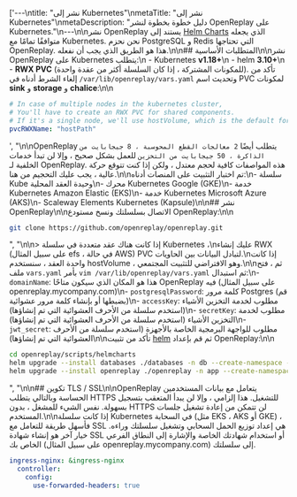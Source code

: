 ['---\ntitle: "نشر إلى Kubernetes"\nmetaTitle: "نشر إلى Kubernetes"\nmetaDescription: "دليل خطوة بخطوة لنشر OpenReplay على Kubernetes."\n---\n\nنشر OpenReplay يستند إلى [Helm Charts](https://helm.sh) الذي يجعله متوافقًا تمامًا مع Kubernetes. نحن نحزم PostgreSQL و Redis التي تحتاجها OpenReplay. هذا هو الطريق الذي يجب أن نفعله.\n\n## المتطلبات الأساسية\n\nنشر OpenReplay على Kubernetes يتطلب:\n - Kubernetes **v1.18+**\n - helm **3.10+**\n - **RWX PVC** (للمكونات المشتركة ، إذا كان السلسلة أكثر من عقدة واحدة). تأكد من إلغاء الشرط أدناه في `/var/lib/openreplay/vars.yaml` وتحديث اسم PVC لمكونات **sink** و **storage** و **chalice**:\n\n
```yaml
# In case of multiple nodes in the kubernetes cluster,
# You'll have to create an RWX PVC for shared components.
# If it's a single node, we'll use hostVolume, which is the default for the community/oss edition.
pvcRWXName: "hostPath"
```
', "\n\nOpenReplay يتطلب أيضًا `2 معالجات القطع المحوسبة ، 8 جيجابايت من الذاكرة ، 50 جيجابايت من التخزين` للعمل بشكل صحيح ، وإلا لن تبدأ خدمات الخلفية لـ OpenReplay. هذه المواصفات كافية لحجم معتدل ، ولكن إذا كنت تتوقع حركة عالية ، يجب عليك التحجيم من هنا.\n\nتم اختبار التثبيت على المنصات أدناه:\n- سلسلة Kube وحيدة العقد المحلية\n- محرك Kubernetes Google (GKE)\n- خدمة Kubernetes Amazon Elastic (EKS)\n- خدمة Kubernetes Microsoft Azure (AKS)\n- Scaleway Elements Kubernetes (Kapsule)\n\n## نشر OpenReplay\n\nالاتصال بسلسلتك ونسخ مستودع OpenReplay:\n\n
```bash
git clone https://github.com/openreplay/openreplay.git
```
", "\n\n> إذا كانت هناك عقد متعددة في سلسلة Kubernetes ،\nعليك إنشاء RWX (على سبيل المثال efs ، في حالة AWS) PVC لتبادل البيانات بين الحاويات.\nإذا كانت واحدة العقد ، سنستخدم hostVolume ، وهو الافتراضي للتثبيت المجتمعي.\n\nثم ، فتح ملف `vars.yaml` بأمر `vim /var/lib/openreplay/vars.yaml` ثم استبدال:\n- `domainName`: هذا هو المكان الذي سيكون متاحًا OpenReplay فيه (على سبيل المثال openreplay.mycompany.com)\n- `postgresqlPassword`: كلمة مرور Postgres (قم بضبطها أو بإنشاء كلمة مرور عشوائية)\n- `accessKey`: مطلوب لخدمة التخزين الأشياء (استخدم سلسلة من الأحرف العشوائية التي تم إنشاؤها)\n- `secretKey`: مطلوب لخدمة التخزين الأشياء (استخدم سلسلة من الأحرف العشوائية التي تم إنشاؤها)\n- `jwt_secret`: مطلوب للواجهة البرمجية الخاصة بالأجهزة (استخدم سلسلة من الأحرف العشوائية التي تم إنشاؤها)\n\nتأكد من تثبيت [helm](https://helm.sh/docs/intro/install/) ثم قم بإعداد OpenReplay:\n\n
```bash
cd openreplay/scripts/helmcharts
helm upgrade --install databases ./databases -n db --create-namespace --wait -f ./vars.yaml --atomic
helm upgrade --install openreplay ./openreplay -n app --create-namespace --wait -f ./vars.yaml --atomic
```
", "\n\n## تكوين TLS / SSL\n\nOpenReplay يتعامل مع بيانات المستخدمين الحساسة وبالتالي يتطلب HTTPS للتشغيل. هذا إلزامي ، وإلا لن يبدأ المتعقب بتسجيل بسهولة. نفس الشيء للمشغل ، بدون HTTPS لن تتمكن من إعادة تشغيل جلسات المستخدم.\n\nإذا كانت سلسلة Kubernetes في السحابة (مثل EKS ، AKS أو GKE) ، فأسهل طريقة للتعامل مع SSL هي إعداد توزيع الحمل السحابي وتشغيل سلسلتك وراءه. خيار آخر هو إنشاء شهادة SSL أو استخدام شهادتك الخاصة والإشارة إلى النطاق الفرعي الخاص بك (على سبيل المثال openreplay.mycompany.com) إلى سلسلتك.
```yaml
ingress-nginx: &ingress-nginx
  controller:
    config:
      use-forwarded-headers: true
```
